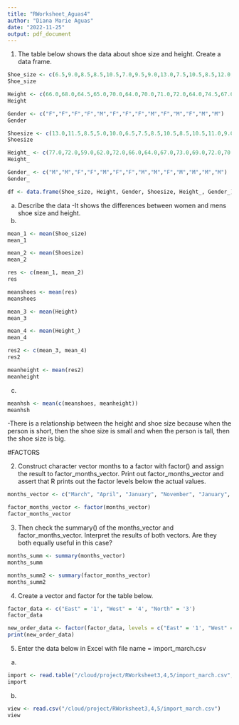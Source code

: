 ```yaml
---
title: "RWorksheet_Aguas4"
author: "Diana Marie Aguas"
date: "2022-11-25"
output: pdf_document
---
```


1. The table below shows the data about shoe size and height. Create a data frame.
```r
Shoe_size <- c(6.5,9.0,8.5,8.5,10.5,7.0,9.5,9.0,13.0,7.5,10.5,8.5,12.0,10.5)
Shoe_size

Height <- c(66.0,68.0,64.5,65.0,70.0,64.0,70.0,71.0,72.0,64.0,74.5,67.0,71.0,71.0)
Height

Gender <- c("F","F","F","F","M","F","F","F","M","F","M","F","M","M")
Gender

Shoesize <- c(13.0,11.5,8.5,5.0,10.0,6.5,7.5,8.5,10.5,8.5,10.5,11.0,9.0,13.0)
Shoesize

Height_ <- c(77.0,72.0,59.0,62.0,72.0,66.0,64.0,67.0,73.0,69.0,72.0,70.0,69.0,70.0)
Height_

Gender_ <- c("M","M","F","F","M","F","F","M","M","F","M","M","M","M")
Gender_

df <- data.frame(Shoe_size, Height, Gender, Shoesize, Height_, Gender_)
```
a. Describe the data
-It shows the differences between women and mens shoe size and height.
b.
```r
mean_1 <- mean(Shoe_size)
mean_1

mean_2 <- mean(Shoesize)
mean_2

res <- c(mean_1, mean_2)
res

meanshoes <- mean(res)
meanshoes

mean_3 <- mean(Height)
mean_3

mean_4 <- mean(Height_)
mean_4

res2 <- c(mean_3, mean_4)
res2

meanheight <- mean(res2)
meanheight
```
c.
```r
meanhsh <- mean(c(meanshoes, meanheight))
meanhsh
```
-There is a relationship between the height and shoe size because when the person is short,
then the shoe size is small and when the person is tall, then the shoe size is big.

#FACTORS

2. Construct character vector months to a factor with factor() and assign the result to
factor_months_vector. Print out factor_months_vector and assert that R prints out
the factor levels below the actual values.
```r
months_vector <- c("March", "April", "January", "November", "January", "September","October", "September", "November", "August", "January", "November","November", "February", "May", "August", "July", "December", "August","August", "September", "November", "February", "April")

factor_months_vector <- factor(months_vector)
factor_months_vector
```
3. Then check the summary() of the months_vector and factor_months_vector. 
Interpret the results of both vectors. Are they both equally useful in this case?
```r
months_summ <- summary(months_vector)
months_summ

months_summ2 <- summary(factor_months_vector)
months_summ2
```
4. Create a vector and factor for the table below.
```r
factor_data <- c("East" = '1', "West" = '4', "North" = '3')
factor_data

new_order_data <- factor(factor_data, levels = c("East" = '1', "West" = '4', "North" = '3'))
print(new_order_data)
```
5. Enter the data below in Excel with file name = import_march.csv
a.
```r
import <- read.table("/cloud/project/RWorksheet3,4,5/import_march.csv",header = TRUE, sep = ",")
import
```
b.
```r
view <- read.csv("/cloud/project/RWorksheet3,4,5/import_march.csv")
view
```
